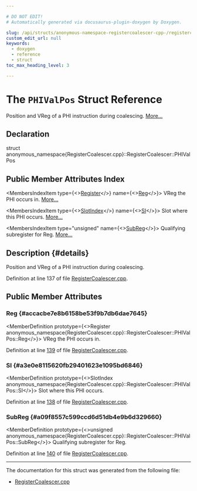 ```yaml
---

# DO NOT EDIT!
# Automatically generated via docusaurus-plugin-doxygen by Doxygen.

slug: /api/structs/anonymous-namespace-registercoalescer-cpp-/registercoalescer/phivalpos
custom_edit_url: null
keywords:
  - doxygen
  - reference
  - struct
toc_max_heading_level: 3

---
```





# The `PHIValPos` Struct Reference

<DoxygenPage pluginConfig={pluginConfig}>

Position and VReg of a PHI instruction during coalescing. <a href="#details">More...</a>

## Declaration

<CodeBlock>struct anonymous_namespace{RegisterCoalescer.cpp}::RegisterCoalescer::PHIValPos</CodeBlock>

## Public Member Attributes Index

<MembersIndex>

<MembersIndexItem
  type={<><a href="/docs/api/classes/llvm/register">Register</a></>}
  name={<><a href="#accacbe7e8b6158be53f9b7db6dae7645">Reg</a></>}>
VReg the PHI occurs in. <a href="#accacbe7e8b6158be53f9b7db6dae7645">More...</a>
</MembersIndexItem>

<MembersIndexItem
  type={<><a href="/docs/api/classes/llvm/slotindex">SlotIndex</a></>}
  name={<><a href="#a3e0e8115620fb29401623e1095bd6846">SI</a></>}>
Slot where this PHI occurs. <a href="#a3e0e8115620fb29401623e1095bd6846">More...</a>
</MembersIndexItem>

<MembersIndexItem
  type="unsigned"
  name={<><a href="#a09f8557c599ccd6d51db4e9b6d329660">SubReg</a></>}>
Qualifying subregister for Reg. <a href="#a09f8557c599ccd6d51db4e9b6d329660">More...</a>
</MembersIndexItem>

</MembersIndex>

## Description {#details}

Position and VReg of a PHI instruction during coalescing.

Definition at line 137 of file <a href="/docs/api/files/lib/lib/codegen/registercoalescer-cpp">RegisterCoalescer.cpp</a>.

<SectionDefinition>

## Public Member Attributes

### Reg {#accacbe7e8b6158be53f9b7db6dae7645}

<MemberDefinition
  prototype={<>Register anonymous&#95;namespace&#123;RegisterCoalescer.cpp&#125;::RegisterCoalescer::PHIValPos::Reg</>}>
VReg the PHI occurs in.

Definition at line <a href="/docs/api/files/lib/lib/codegen/registercoalescer-cpp/#l00139">139</a> of file <a href="/docs/api/files/lib/lib/codegen/registercoalescer-cpp">RegisterCoalescer.cpp</a>.
</MemberDefinition>

### SI {#a3e0e8115620fb29401623e1095bd6846}

<MemberDefinition
  prototype={<>SlotIndex anonymous&#95;namespace&#123;RegisterCoalescer.cpp&#125;::RegisterCoalescer::PHIValPos::SI</>}>
Slot where this PHI occurs.

Definition at line <a href="/docs/api/files/lib/lib/codegen/registercoalescer-cpp/#l00138">138</a> of file <a href="/docs/api/files/lib/lib/codegen/registercoalescer-cpp">RegisterCoalescer.cpp</a>.
</MemberDefinition>

### SubReg {#a09f8557c599ccd6d51db4e9b6d329660}

<MemberDefinition
  prototype={<>unsigned anonymous&#95;namespace&#123;RegisterCoalescer.cpp&#125;::RegisterCoalescer::PHIValPos::SubReg</>}>
Qualifying subregister for Reg.

Definition at line <a href="/docs/api/files/lib/lib/codegen/registercoalescer-cpp/#l00140">140</a> of file <a href="/docs/api/files/lib/lib/codegen/registercoalescer-cpp">RegisterCoalescer.cpp</a>.
</MemberDefinition>

</SectionDefinition>

<hr/>

The documentation for this struct was generated from the following file:

<ul>
<li><a href="/docs/api/files/lib/lib/codegen/registercoalescer-cpp">RegisterCoalescer.cpp</a></li>
</ul>

</DoxygenPage>
